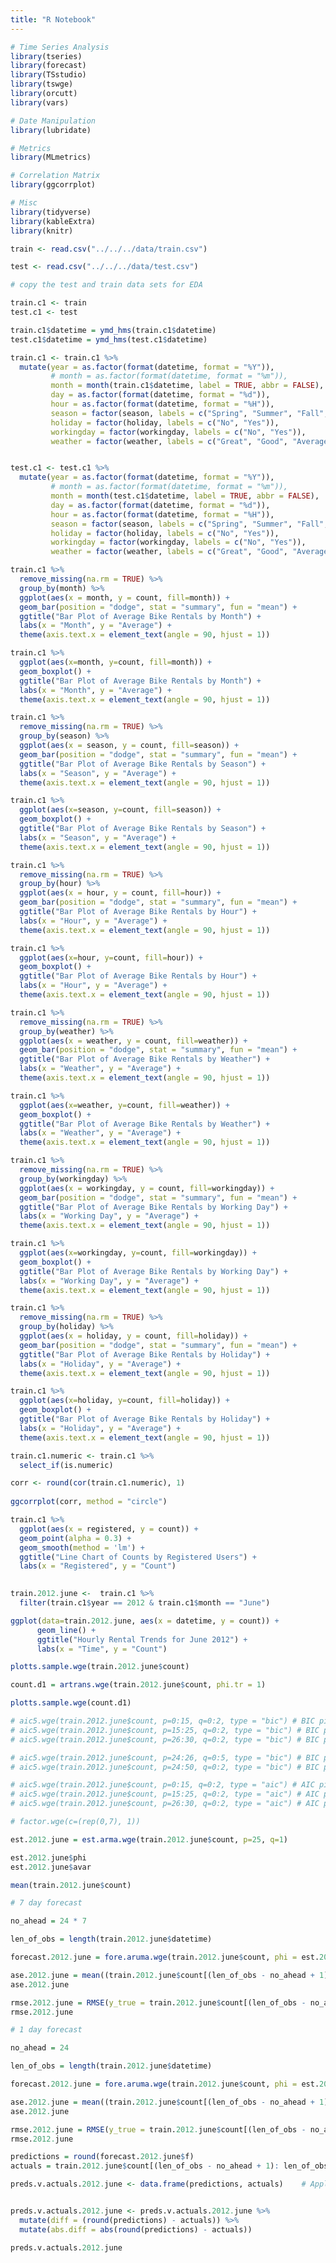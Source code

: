 ```yaml
---
title: "R Notebook"
---
```



```r

# Time Series Analysis
library(tseries)
library(forecast)
library(TSstudio)
library(tswge)
library(orcutt)
library(vars)

# Date Manipulation
library(lubridate)

# Metrics
library(MLmetrics)

# Correlation Matrix
library(ggcorrplot)

# Misc
library(tidyverse)
library(kableExtra)
library(knitr)

```


```r

train <- read.csv("../../../data/train.csv")

test <- read.csv("../../../data/test.csv")

# copy the test and train data sets for EDA

train.c1 <- train
test.c1 <- test

train.c1$datetime = ymd_hms(train.c1$datetime)
test.c1$datetime = ymd_hms(test.c1$datetime)

train.c1 <- train.c1 %>%
  mutate(year = as.factor(format(datetime, format = "%Y")),
         # month = as.factor(format(datetime, format = "%m")),
         month = month(train.c1$datetime, label = TRUE, abbr = FALSE),
         day = as.factor(format(datetime, format = "%d")),
         hour = as.factor(format(datetime, format = "%H")),
         season = factor(season, labels = c("Spring", "Summer", "Fall", "Winter")),
         holiday = factor(holiday, labels = c("No", "Yes")),
         workingday = factor(workingday, labels = c("No", "Yes")),
         weather = factor(weather, labels = c("Great", "Good", "Average", "Poor")))


test.c1 <- test.c1 %>%
  mutate(year = as.factor(format(datetime, format = "%Y")),
         # month = as.factor(format(datetime, format = "%m")),
         month = month(test.c1$datetime, label = TRUE, abbr = FALSE),
         day = as.factor(format(datetime, format = "%d")),
         hour = as.factor(format(datetime, format = "%H")),
         season = factor(season, labels = c("Spring", "Summer", "Fall", "Winter")),
         holiday = factor(holiday, labels = c("No", "Yes")),
         workingday = factor(workingday, labels = c("No", "Yes")),
         weather = factor(weather, labels = c("Great", "Good", "Average", "Poor")))


```


```r

train.c1 %>%
  remove_missing(na.rm = TRUE) %>%
  group_by(month) %>%
  ggplot(aes(x = month, y = count, fill=month)) +
  geom_bar(position = "dodge", stat = "summary", fun = "mean") +
  ggtitle("Bar Plot of Average Bike Rentals by Month") +
  labs(x = "Month", y = "Average") + 
  theme(axis.text.x = element_text(angle = 90, hjust = 1))

```

```r
train.c1 %>%
  ggplot(aes(x=month, y=count, fill=month)) + 
  geom_boxplot() + 
  ggtitle("Bar Plot of Average Bike Rentals by Month") +
  labs(x = "Month", y = "Average") + 
  theme(axis.text.x = element_text(angle = 90, hjust = 1))
```



```r

train.c1 %>%
  remove_missing(na.rm = TRUE) %>%
  group_by(season) %>%
  ggplot(aes(x = season, y = count, fill=season)) +
  geom_bar(position = "dodge", stat = "summary", fun = "mean") +
  ggtitle("Bar Plot of Average Bike Rentals by Season") +
  labs(x = "Season", y = "Average") + 
  theme(axis.text.x = element_text(angle = 90, hjust = 1))

```

```r
train.c1 %>%
  ggplot(aes(x=season, y=count, fill=season)) + 
  geom_boxplot() + 
  ggtitle("Bar Plot of Average Bike Rentals by Season") +
  labs(x = "Season", y = "Average") + 
  theme(axis.text.x = element_text(angle = 90, hjust = 1))
```

```r

train.c1 %>%
  remove_missing(na.rm = TRUE) %>%
  group_by(hour) %>%
  ggplot(aes(x = hour, y = count, fill=hour)) +
  geom_bar(position = "dodge", stat = "summary", fun = "mean") +
  ggtitle("Bar Plot of Average Bike Rentals by Hour") +
  labs(x = "Hour", y = "Average") + 
  theme(axis.text.x = element_text(angle = 90, hjust = 1))

```
```r
train.c1 %>%
  ggplot(aes(x=hour, y=count, fill=hour)) + 
  geom_boxplot() + 
  ggtitle("Bar Plot of Average Bike Rentals by Hour") +
  labs(x = "Hour", y = "Average") + 
  theme(axis.text.x = element_text(angle = 90, hjust = 1))
```



```r

train.c1 %>%
  remove_missing(na.rm = TRUE) %>%
  group_by(weather) %>%
  ggplot(aes(x = weather, y = count, fill=weather)) +
  geom_bar(position = "dodge", stat = "summary", fun = "mean") +
  ggtitle("Bar Plot of Average Bike Rentals by Weather") +
  labs(x = "Weather", y = "Average") + 
  theme(axis.text.x = element_text(angle = 90, hjust = 1))

```

```r

train.c1 %>%
  ggplot(aes(x=weather, y=count, fill=weather)) + 
  geom_boxplot() + 
  ggtitle("Bar Plot of Average Bike Rentals by Weather") +
  labs(x = "Weather", y = "Average") + 
  theme(axis.text.x = element_text(angle = 90, hjust = 1))

```

```r

train.c1 %>%
  remove_missing(na.rm = TRUE) %>%
  group_by(workingday) %>%
  ggplot(aes(x = workingday, y = count, fill=workingday)) +
  geom_bar(position = "dodge", stat = "summary", fun = "mean") +
  ggtitle("Bar Plot of Average Bike Rentals by Working Day") +
  labs(x = "Working Day", y = "Average") + 
  theme(axis.text.x = element_text(angle = 90, hjust = 1))

```


```r

train.c1 %>%
  ggplot(aes(x=workingday, y=count, fill=workingday)) + 
  geom_boxplot() + 
  ggtitle("Bar Plot of Average Bike Rentals by Working Day") +
  labs(x = "Working Day", y = "Average") + 
  theme(axis.text.x = element_text(angle = 90, hjust = 1))

```

```r

train.c1 %>%
  remove_missing(na.rm = TRUE) %>%
  group_by(holiday) %>%
  ggplot(aes(x = holiday, y = count, fill=holiday)) +
  geom_bar(position = "dodge", stat = "summary", fun = "mean") +
  ggtitle("Bar Plot of Average Bike Rentals by Holiday") +
  labs(x = "Holiday", y = "Average") + 
  theme(axis.text.x = element_text(angle = 90, hjust = 1))

```

```r

train.c1 %>%
  ggplot(aes(x=holiday, y=count, fill=holiday)) + 
  geom_boxplot() + 
  ggtitle("Bar Plot of Average Bike Rentals by Holiday") +
  labs(x = "Holiday", y = "Average") + 
  theme(axis.text.x = element_text(angle = 90, hjust = 1))

```

```r

train.c1.numeric <- train.c1 %>%
  select_if(is.numeric)

corr <- round(cor(train.c1.numeric), 1)
  
ggcorrplot(corr, method = "circle")


```

```r
train.c1 %>%
  ggplot(aes(x = registered, y = count)) + 
  geom_point(alpha = 0.3) + 
  geom_smooth(method = 'lm') + 
  ggtitle("Line Chart of Counts by Registered Users") +
  labs(x = "Registered", y = "Count")
  
```


```r

train.2012.june <-  train.c1 %>%
  filter(train.c1$year == 2012 & train.c1$month == "June")

```



```r

ggplot(data=train.2012.june, aes(x = datetime, y = count)) +
      geom_line() + 
      ggtitle("Hourly Rental Trends for June 2012") +
      labs(x = "Time", y = "Count")

```


```r

plotts.sample.wge(train.2012.june$count)

```

```r

count.d1 = artrans.wge(train.2012.june$count, phi.tr = 1)

plotts.sample.wge(count.d1)


```

```r

# aic5.wge(train.2012.june$count, p=0:15, q=0:2, type = "bic") # BIC picks ARMA (15,0)
# aic5.wge(train.2012.june$count, p=15:25, q=0:2, type = "bic") # BIC picks ARMA (25,1)
# aic5.wge(train.2012.june$count, p=26:30, q=0:2, type = "bic") # BIC picks ARMA (26,0)

# aic5.wge(train.2012.june$count, p=24:26, q=0:5, type = "bic") # BIC picks ARMA (25,1)
# aic5.wge(train.2012.june$count, p=24:50, q=0:2, type = "bic") # BIC picks ARMA (25,1)

# aic5.wge(train.2012.june$count, p=0:15, q=0:2, type = "aic") # AIC picks ARMA (15,1)
# aic5.wge(train.2012.june$count, p=15:25, q=0:2, type = "aic") # AIC picks ARMA (24,2)
# aic5.wge(train.2012.june$count, p=26:30, q=0:2, type = "aic") # AIC picks ARMA (30, 1)

```


```r

# factor.wge(c=(rep(0,7), 1))

```



```r

est.2012.june = est.arma.wge(train.2012.june$count, p=25, q=1)

est.2012.june$phi
est.2012.june$avar

mean(train.2012.june$count)

```

```r

# 7 day forecast

no_ahead = 24 * 7

len_of_obs = length(train.2012.june$datetime)

forecast.2012.june = fore.aruma.wge(train.2012.june$count, phi = est.2012.june$phi, theta = est.2012.june$theta, n.ahead = no_ahead, lastn = TRUE, limits = FALSE)

ase.2012.june = mean((train.2012.june$count[(len_of_obs - no_ahead + 1): len_of_obs] - forecast.2012.june$f)^2)
ase.2012.june

rmse.2012.june = RMSE(y_true = train.2012.june$count[(len_of_obs - no_ahead + 1): len_of_obs], y_pred = forecast.2012.june$f)
rmse.2012.june


```

```r

# 1 day forecast

no_ahead = 24

len_of_obs = length(train.2012.june$datetime)

forecast.2012.june = fore.aruma.wge(train.2012.june$count, phi = est.2012.june$phi, theta = est.2012.june$theta, n.ahead = no_ahead, lastn = TRUE, limits = FALSE)

ase.2012.june = mean((train.2012.june$count[(len_of_obs - no_ahead + 1): len_of_obs] - forecast.2012.june$f)^2)
ase.2012.june

rmse.2012.june = RMSE(y_true = train.2012.june$count[(len_of_obs - no_ahead + 1): len_of_obs], y_pred = forecast.2012.june$f)
rmse.2012.june


```


```r

predictions = round(forecast.2012.june$f)
actuals = train.2012.june$count[(len_of_obs - no_ahead + 1): len_of_obs]

preds.v.actuals.2012.june <- data.frame(predictions, actuals)    # Apply data.frame function


preds.v.actuals.2012.june <- preds.v.actuals.2012.june %>%
  mutate(diff = (round(predictions) - actuals)) %>%
  mutate(abs.diff = abs(round(predictions) - actuals))

preds.v.actuals.2012.june

```










